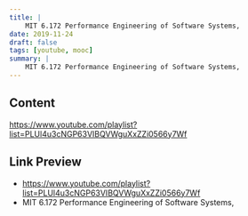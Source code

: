 ```yaml
---
title: |
    MIT 6.172 Performance Engineering of Software Systems,
date: 2019-11-24
draft: false
tags: [youtube, mooc]
summary: |
    MIT 6.172 Performance Engineering of Software Systems,
---
```


## Content

https://www.youtube.com/playlist?list=PLUl4u3cNGP63VIBQVWguXxZZi0566y7Wf


## Link Preview

- https://www.youtube.com/playlist?list=PLUl4u3cNGP63VIBQVWguXxZZi0566y7Wf
- MIT 6.172 Performance Engineering of Software Systems,
